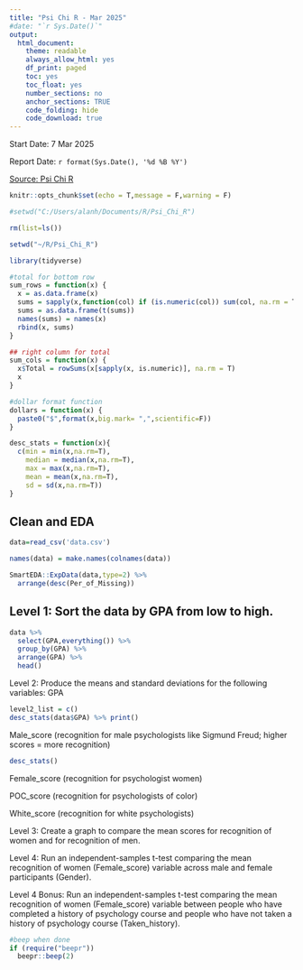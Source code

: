 ```yaml
---
title: "Psi Chi R - Mar 2025"
#date: "`r Sys.Date()`"
output:
  html_document:
    theme: readable
    always_allow_html: yes
    df_print: paged
    toc: yes
    toc_float: yes
    number_sections: no
    anchor_sections: TRUE
    code_folding: hide
    code_download: true
---
```

Start Date: 7 Mar 2025

Report Date: `r format(Sys.Date(), '%d %B %Y')`

[Source: Psi Chi R](https://osf.io/vz3uj/wiki/home/)

```r
knitr::opts_chunk$set(echo = T,message = F,warning = F)

#setwd("C:/Users/alanh/Documents/R/Psi_Chi_R")

rm(list=ls())

setwd("~/R/Psi_Chi_R")

library(tidyverse)

#total for bottom row
sum_rows = function(x) {
  x = as.data.frame(x)
  sums = sapply(x,function(col) if (is.numeric(col)) sum(col, na.rm = T) else NA)
  sums = as.data.frame(t(sums))
  names(sums) = names(x)
  rbind(x, sums)
}

## right column for total
sum_cols = function(x) {
  x$Total = rowSums(x[sapply(x, is.numeric)], na.rm = T)
  x
}

#dollar format function
dollars = function(x) {
  paste0("$",format(x,big.mark= ",",scientific=F))
}

desc_stats = function(x){
  c(min = min(x,na.rm=T),
    median = median(x,na.rm=T),
    max = max(x,na.rm=T),
    mean = mean(x,na.rm=T),
    sd = sd(x,na.rm=T))
}
```


## Clean and EDA
```r
data=read_csv('data.csv')

names(data) = make.names(colnames(data))

SmartEDA::ExpData(data,type=2) %>% 
  arrange(desc(Per_of_Missing))
```

## Level 1: Sort the data by GPA from low to high.

```r
data %>% 
  select(GPA,everything()) %>% 
  group_by(GPA) %>% 
  arrange(GPA) %>% 
  head()
```

Level 2: Produce the means and standard deviations for the following variables:
GPA

```r
level2_list = c()
desc_stats(data$GPA) %>% print()
```

Male_score (recognition for male psychologists like Sigmund Freud; higher scores = more recognition)

```r
desc_stats()
```

Female_score (recognition for psychologist women)

POC_score (recognition for psychologists of color)

White_score (recognition for white psychologists)

Level 3: Create a graph to compare the mean scores for recognition of women and for recognition of men.

Level 4: Run an independent-samples t-test comparing the mean recognition of women (Female_score) variable across male and female participants (Gender).

Level 4 Bonus: Run an independent-samples t-test comparing the mean recognition of women (Female_score) variable between people who have completed a history of psychology course and people who have not taken a history of psychology course (Taken_history).



```r
#beep when done
if (require("beepr"))
  beepr::beep(2)
```